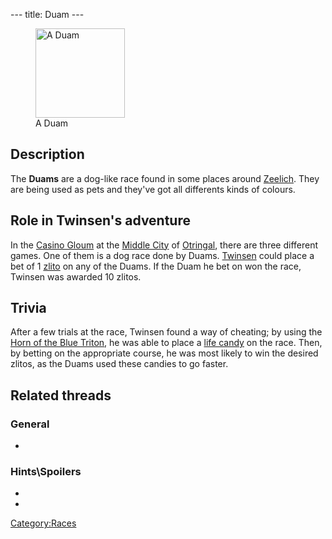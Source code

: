 ---
title: Duam
---

[[Image:DVDUAM.JPG|right|143px|thumb|A Duam]]

==Description==
The '''Duams''' are a dog-like race found in some places around [[Zeelich]]. They are being used as pets and they've got all differents kinds of colours.

==Role in Twinsen's adventure==
In the [[Casino Gloum]] at the [[Middle City]] of [[Otringal]], there are three different games. One of them is a dog race done by Duams. [[Twinsen]] could place a bet of 1 [[zlito]] on any of the Duams. If the Duam he bet on won the race, Twinsen was awarded 10 zlitos.

==Trivia==
After a few trials at the race, Twinsen found a way of cheating; by using the [[Horn of the Blue Triton]], he was able to place a [[life candy]] on the race. Then, by betting on the appropriate course, he was most likely to win the desired zlitos, as the Duams used these candies to go faster.

==Related threads==
===General===
* {{thread|id=1969|title="A Duam" ???? WTF is that?}}

===Hints\Spoilers===
* {{thread|id=2522|title=Otringal Casino}}
* {{thread|id=2534|title=Dog races.}}

[[Category:Races]]